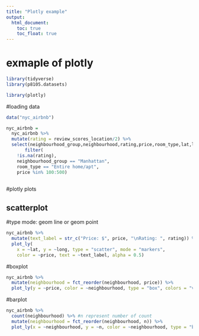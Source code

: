 ```yaml
---
title: "Plotly example"
output: 
  html_document:
    toc: true
    toc_float: true
---
```



# exmaple of plotly

```r
library(tidyverse)
library(p8105.datasets)

library(plotly)
```

#loading data
```r
data("nyc_airbnb")

nyc_airbnb =
  nyc_airbnb %>%
  mutate(rating = review_scores_location/2) %>%
  select(neighbourhood_group,neighbourhood,rating,price,room_type,lat,long) %>%
       filter(
    !is.na(rating), 
    neighbourhood_group == "Manhattan",
    room_type == "Entire home/apt",
    price %in% 100:500)
           
```
 
#plotly plots

## scatterplot

#type mode: geom line or geom point 
 
```r
nyc_airbnb %>%
  mutate(text_label = str_c("Price: $", price, "\nRating: ", rating)) %>% #\n means start another line
  plot_ly(
    x = ~lat, y = ~long, type = "scatter", mode = "markers",
    color = ~price, text = ~text_label, alpha = 0.5)
```
 
#boxplot

 
```r
nyc_airbnb %>% 
  mutate(neighbourhood = fct_reorder(neighbourhood, price)) %>% 
  plot_ly(y = ~price, color = ~neighbourhood, type = "box", colors = "viridis")
```


#barplot
```r
nyc_airbnb %>% 
  count(neighbourhood) %>% #n represent number of count
  mutate(neighbourhood = fct_reorder(neighbourhood, n)) %>% 
  plot_ly(x = ~neighbourhood, y = ~n, color = ~neighbourhood, type = "bar", colors = "viridis")
```


 
 